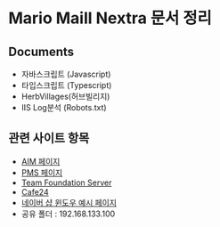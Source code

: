 # Mario Maill Nextra 문서 정리

## Documents

- 자바스크립트 (Javascript)
- 타입스크립트 (Typescript)
- HerbVillages(허브빌리지)
- IIS Log분석 (Robots.txt)

## 관련 사이트 항목

- [AIM 페이지](https://aim.mariooutlet.com/)
- [PMS 페이지](https://pms.mariooutlet.com/)
- [Team Foundation Server](http://192.168.133.126:8080/tfs)
- [Cafe24](https://cafe24.com/)
- [네이버 샵 윈도우 예시 페이지](https://shopping.naver.com/window-products/outlet/11447457940)
- 공유 폴더 : 192.168.133.100
